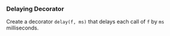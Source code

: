 ### Delaying Decorator

Create a decorator `delay(f, ms)` that delays
each call of `f` by `ms` milliseconds.